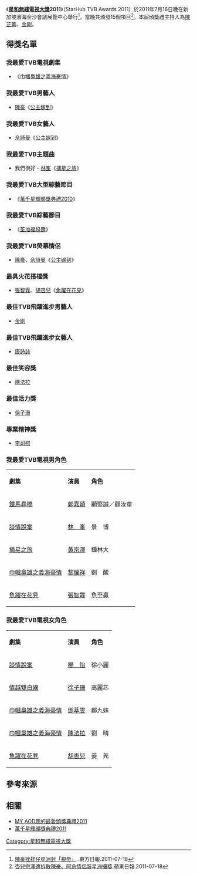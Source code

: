 《'''[[星和無綫電視大獎|星和無綫電視大獎]]2011'''》（StarHub TVB Awards 2011）於2011年7月16日晚在新加坡濱海金沙會議展覽中心舉行<ref>[http://orientaldaily.on.cc/cnt/entertainment/20110718/00282_016.html 陳豪挫祥仔星洲封「視帝」] {{Wayback|url=http://orientaldaily.on.cc/cnt/entertainment/20110718/00282_016.html |date=20191207112715 }}.東方日報.2011-07-18</ref>，當晚共頒發15個項目<ref>[http://hk.apple.nextmedia.com/entertainment/art/20110718/15439739 杏兒宗澤遭拆散陳豪、阿佘情侶裝星洲攞獎].蘋果日報.2011-07-18{{dead link}}</ref>。本屆頒獎禮主持人為[[陳芷菁|陳芷菁]]、[[金剛_(藝人)|金剛]]。

==得獎名單==
===我最愛TVB電視劇集===
*《[[巾幗梟雄之義海豪情|巾幗梟雄之義海豪情]]》
===我最愛TVB男藝人===
*[[陳豪_(演員)|陳豪]]《[[公主嫁到|公主嫁到]]》

===我最愛TVB女藝人===
*[[佘詩曼|佘詩曼]]《[[公主嫁到|公主嫁到]]》

===我最愛TVB主題曲===
*我們很好 - [[林峯|林峯]]《[[摘星之旅|摘星之旅]]》

===我最愛TVB大型綜藝節目===
*《[[萬千星輝頒獎典禮2010|萬千星輝頒獎典禮2010]]》
===我最愛TVB綜藝節目===
*《[[荃加福祿壽|荃加福祿壽]]》
===我最愛TVB熒幕情侶===
*[[陳豪_(演員)|陳豪]]、[[佘詩曼|佘詩曼]]《[[公主嫁到|公主嫁到]]》

===最具火花搭檔獎===
*[[張智霖|張智霖]]、[[胡杏兒|胡杏兒]]《[[魚躍在花見|魚躍在花見]]》

===最佳TVB飛躍進步男藝人===
*[[金剛_(藝人)|金剛]]
===最佳TVB飛躍進步女藝人===
*[[唐詩詠|唐詩詠]]
===最佳笑容獎===
*[[陳法拉|陳法拉]]
===最佳活力獎===
*[[徐子珊|徐子珊]]
===專業精神獎===
*[[李司棋|李司棋]]
===我最愛TVB電視男角色===
{|class="wikitable" width="500px"
|- style="background:cornflowerblue; color:white" align=center
|'''劇集'''||'''演員'''||'''角色'''
|-
|[[鐵馬尋橋|鐵馬尋橋]]||[[鄭嘉穎|鄭嘉穎]]||顧堅誠／顧汝章
|-
|[[談情說案|談情說案]]||[[林峯|林　峯]]||景　博
|-
|[[摘星之旅|摘星之旅]]||[[黃宗澤|黃宗澤]]||鍾林大
|-
|[[巾幗梟雄之義海豪情|巾幗梟雄之義海豪情]]||[[黎耀祥|黎耀祥]]||劉　醒
|-
|[[魚躍在花見|魚躍在花見]]||[[張智霖|張智霖]]||魚至贏
|}

===我最愛TVB電視女角色===
{|class="wikitable" width="500px"
|- style="background:cornflowerblue; color:white" align=center
|'''劇集'''||'''演員'''||'''角色'''
|-
|[[談情說案|談情說案]]||[[楊怡|楊　怡]]||徐小麗
|-
|[[情越雙白線|情越雙白線]]||[[徐子珊|徐子珊]]||高麗芯
|-
|[[巾幗梟雄之義海豪情|巾幗梟雄之義海豪情]]||[[鄧萃雯|鄧萃雯]]||鄭九妹
|-
|[[巾幗梟雄之義海豪情|巾幗梟雄之義海豪情]]||[[陳法拉|陳法拉]]||劉　晴
|-
|[[魚躍在花見|魚躍在花見]]||[[胡杏兒|胡杏兒]]||姜　羌
|}

==參考來源==
{{reflist}}

==相關==
*[[MY_AOD我的最愛頒獎典禮2011|MY AOD我的最愛頒獎典禮2011]]
*[[萬千星輝頒獎典禮2011|萬千星輝頒獎典禮2011]]
{{星和無綫電視大獎}}
[[Category:星和無綫電視大獎|Category:星和無綫電視大獎]]